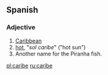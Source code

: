 == Spanish ==
=== Adjective ===
{{es-adj|f=caribe}}
# [[Caribbean]]
# [[hot]], "''sol caribe''" ("hot sun")
# Another name for the Piranha fish.

[[pl:caribe]]
[[ru:caribe]]